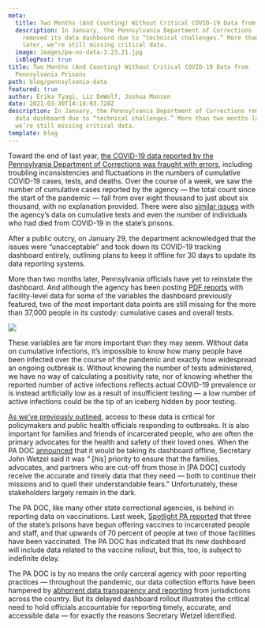 ```yaml
---
meta:
  title: Two Months (And Counting) Without Critical COVID-19 Data from Pennsylvania Prisons
  description: In January, the Pennsylvania Department of Corrections
    removed its data dashboard due to “technical challenges.” More than two months
    later, we’re still missing critical data.
  image: images/pa-no-data-3.23.21.jpg
  isBlogPost: true
title: Two Months (And Counting) Without Critical COVID-19 Data from
  Pennsylvania Prisons
path: blog/pennsylvania-data
featured: true
author: Erika Tyagi, Liz DeWolf, Joshua Manson
date: 2021-03-30T14:18:03.720Z
description: In January, the Pennsylvania Department of Corrections removed its
  data dashboard due to “technical challenges.” More than two months later,
  we’re still missing critical data.
template: blog
---
```


Toward the end of last year, [the COVID-19 data reported by the Pennsylvania Department of Corrections was fraught with errors](https://www.post-gazette.com/news/crime-courts/2021/02/01/pennsylvania-corrections-prisons-significant-flaws-coronavirus-data-health-prisoners-tests/stories/202102010067), including troubling inconsistencies and fluctuations in the numbers of cumulative COVID-19 cases, tests, and deaths. Over the course of a week, we saw the number of cumulative cases reported by the agency — the total count since the start of the pandemic — fall from over eight thousand to just about six thousand, with no explanation provided. There were also [similar issues](https://www.inquirer.com/opinion/editorials/prison-coronavirus-data-pennsylvania-corrections-covid-dashboard-20201229.html) with the agency’s data on cumulative tests and even the number of individuals who had died from COVID-19 in the state’s prisons.

After a public outcry, on January 29, the department acknowledged that the issues were “unacceptable” and took down its COVID-19 tracking dashboard entirely, outlining plans to keep it offline for 30 days to update its data reporting systems.

More than two months later, Pennsylvania officials have yet to reinstate the dashboard. And although the agency has been posting [PDF reports](https://www.cor.pa.gov/Documents/DOC-COVID-19-Daily-Count.pdf) with facility-level data for some of the variables the dashboard previously featured, two of the most important data points are still missing for the more than 37,000 people in its custody: cumulative cases and overall tests.

![](images/pa-no-data-3.23.21.jpg)

These variables are far more important than they may seem. Without data on cumulative infections, it’s impossible to know how many people have been infected over the course of the pandemic and exactly how widespread an ongoing outbreak is. Without knowing the number of tests administered, we have no way of calculating a positivity rate, nor of knowing whether the reported number of active infections reflects actual COVID-19 prevalence or is instead artificially low as a result of insufficient testing — a low number of active infections could be the tip of an iceberg hidden by poor testing.

[As we’ve previously outlined](https://uclacovidbehindbars.org/blog/data-reporting), access to these data is critical for policymakers and public health officials responding to outbreaks. It is also important for families and friends of incarcerated people, who are often the primary advocates for the health and safety of their loved ones. When the PA DOC [announced](https://www.media.pa.gov/Pages/corrections_details.aspx?newsid=495) that it would be taking its dashboard offline, Secretary John Wetzel said it was “ [his] priority to ensure that the families, advocates, and partners who are cut-off from those in [PA DOC] custody receive the accurate and timely data that they need — both to continue their missions and to quell their understandable fears.” Unfortunately, these stakeholders largely remain in the dark.

The PA DOC, like many other state correctional agencies, is behind in reporting data on vaccinations. Last week, [Spotlight PA reported](https://www.inquirer.com/health/coronavirus/spl/pa-coronavirus-covid-vaccine-prison-incentive-inmates-corrections-20210317.html) that three of the state’s prisons have begun offering vaccines to incarcerated people and staff, and that upwards of 70 percent of people at two of those facilities have been vaccinated. The PA DOC has indicated that its new dashboard will include data related to the vaccine rollout, but this, too, is subject to indefinite delay.

The PA DOC is by no means the only carceral agency with poor reporting practices — throughout the pandemic, our data collection efforts have been hampered by [abhorrent data transparency and reporting](https://uclacovidbehindbars.org/blog/scorecard) from jurisdictions across the country. But its delayed dashboard rollout illustrates the critical need to hold officials accountable for reporting timely, accurate, and accessible data — for exactly the reasons Secretary Wetzel identified.

